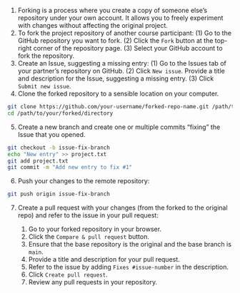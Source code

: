 1. Forking is a process where you create a copy of someone else's repository under your own account.
It allows you to freely experiment with changes without affecting the original project.
2. To fork the project repository of another course participant: (1) Go to the GitHub repository you want to fork. (2) Click the `Fork` button at the top-right corner of the repository page. (3) Select your GitHub account to fork the repository.
3. Create an Issue, suggesting a missing entry: (1) Go to the Issues tab of your partner's repository on GitHub. (2) Click `New issue`. Provide a title and description for the Issue, suggesting a missing entry. (3) Click `Submit new issue`.
4. Clone the forked repository to a sensible location on your computer.

```zsh
git clone https://github.com/your-username/forked-repo-name.git /path/to/your/forked/directory
cd /path/to/your/forked/directory
```

5. Create a new branch and create one or multiple commits "fixing" the Issue that you opened.

```zsh
git checkout -b issue-fix-branch
echo "New entry" >> project.txt
git add project.txt
git commit -m "Add new entry to fix #1"
```

6. Push your changes to the remote repository:

```zsh
git push origin issue-fix-branch
```

7. Create a pull request with your changes (from the forked to the original repo) and refer to the issue in your pull request:

    1. Go to your forked repository in your browser.
    1. Click the `Compare & pull request` button.
    1. Ensure that the base repository is the original and the base branch is `main`.
    1. Provide a title and description for your pull request.
    1. Refer to the issue by adding `Fixes #issue-number` in the description.
    1. Click `Create pull request`.
    1. Review any pull requests in your repository.
